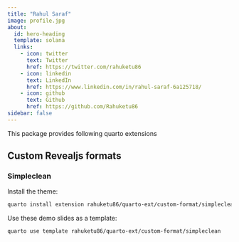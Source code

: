 ```yaml
---
title: "Rahul Saraf"
image: profile.jpg
about:
  id: hero-heading
  template: solana
  links:
    - icon: twitter
      text: Twitter
      href: https://twitter.com/rahuketu86
    - icon: linkedin
      text: LinkedIn
      href: https://www.linkedin.com/in/rahul-saraf-6a125718/
    - icon: github
      text: Github
      href: https://github.com/Rahuketu86
sidebar: false
---
```


::: {#hero-heading}
This package provides following quarto extensions

## Custom Revealjs formats

### Simpleclean
Install the theme:

``` bash
quarto install extension rahuketu86/quarto-ext/custom-format/simpleclean
```

Use these demo slides as a template:

``` bash
quarto use template rahuketu86/quarto-ext/custom-format/simpleclean
```
:::